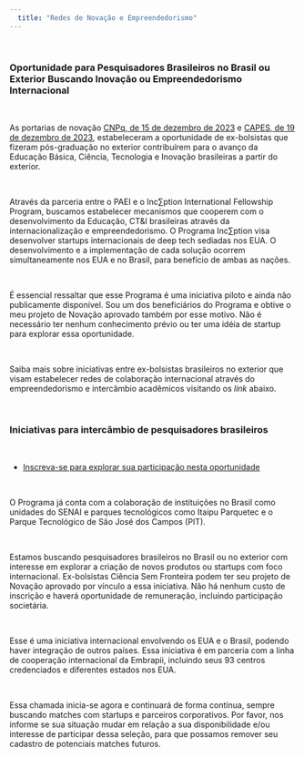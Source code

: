 ```yaml
---
  title: "Redes de Novação e Empreendedorismo"
---
```


\

### Oportunidade para Pesquisadores Brasileiros no Brasil ou Exterior Buscando Inovação ou Empreendedorismo Internacional

\

As portarias de novação [CNPq, de 15 de dezembro de 2023](https://www.in.gov.br/en/web/dou/-/portaria-cnpq-n-1.594-de-15-de-dezembro-de-2023-531778458?fbclid=IwAR3yYTPMuyG_nY0lGTujLU9Dwgo2o7pl7OpqHSBs6WEIkgGQ61tfO10qrqE) e [CAPES, de 19 de dezembro de 2023](http://cad.capes.gov.br/ato-administrativo-detalhar?idAtoAdmElastic=13822), estabeleceram a oportunidade de ex-bolsistas que fizeram pós-graduação no exterior contribuírem para o avanço da Educação Básica, Ciência, Tecnologia e Inovação brasileiras a partir do exterior.

\

Através da parceria entre o PAEI e o Inc∑ption International Fellowship Program, buscamos estabelecer mecanismos que cooperem com o desenvolvimento da Educação, CT&I brasileiras através da internacionalização e empreendedorismo. O Programa Inc∑ption visa desenvolver startups internacionais de deep tech sediadas nos EUA.
O desenvolvimento e a implementação de cada solução ocorrem simultaneamente nos EUA e no Brasil, para benefício de ambas as nações.

\

É essencial ressaltar que esse Programa é uma iniciativa piloto e ainda não publicamente disponível. Sou um dos beneficiários do Programa e obtive o meu projeto de Novação aprovado também por esse motivo. Não é necessário ter nenhum conhecimento prévio ou ter uma idéia de startup para explorar essa oportunidade.


\

Saiba mais sobre iniciativas entre ex-bolsistas brasileiros no exterior que visam estabelecer redes de colaboração internacional através do empreendedorismo e intercâmbio acadêmicos visitando os *link* abaixo.



\

### Iniciativas para intercâmbio de pesquisadores brasileiros

\

* [Inscreva-se para explorar sua participação nesta oportunidade](https://forms.gle/c7FLFGehWEyBReas7)

\

O Programa já conta com a colaboração de instituições no Brasil como unidades do SENAI e parques tecnológicos como Itaipu Parquetec e o Parque Tecnológico de São José dos Campos (PIT).

\

Estamos buscando pesquisadores brasileiros no Brasil ou no exterior com interesse em explorar a criação de novos produtos ou startups com foco internacional. Ex-bolsistas Ciência Sem Fronteira podem ter seu projeto de Novação aprovado por vínculo a essa iniciativa. Não há nenhum custo de inscrição e haverá oportunidade de remuneração, incluindo participação societária. 

\

Esse é uma iniciativa internacional envolvendo os EUA e o Brasil, podendo haver integração de outros países. Essa iniciativa é em parceria com a linha de cooperação internacional da Embrapii, incluindo seus 93 centros credenciados e diferentes estados nos EUA. 

\

Essa chamada inicia-se agora e continuará de forma contínua, sempre buscando matches com startups e parceiros corporativos. Por favor, nos informe se sua situação mudar em relação a sua disponibilidade e/ou interesse de participar dessa seleção, para que possamos remover seu cadastro de potenciais matches futuros.
